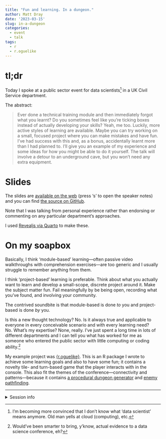 ```yaml
---
title: "Fun and learning. In a dungeon."
author: Matt Dray
date: '2023-03-15'
slug: in-a-dungeon
categories:
  - event
  - talk
tags:
  - r
  - r.oguelike
---
```


# tl;dr

Today I spoke at a public sector event for data scientists[^ds] in a UK Civil Service department.

The abstract:

> Ever done a technical training module and then immediately forgot what you learnt? Do you sometimes feel like you’re ticking boxes instead of actually developing your skills? Yeah, me too. Luckily, more active styles of learning are available. Maybe you can try working on a small, focused project where you can make mistakes and have fun. I’ve had success with this and, as a bonus, accidentally learnt more than I had planned to. I’ll give you an example of my experience and some ideas for how you might be able to do it yourself. The talk will involve a detour to an underground cave, but you won’t need any extra equipment.

# Slides

The slides are [available on the web](https://github.com/matt-dray/in-a-dungeon) (press 's' to open the speaker notes) and you can find [the source on GitHub](https://matt-dray.github.io/in-a-dungeon). 

Note that I was talking from personal experience rather than endorsing or commenting on any particular department's approaches.

<!--<iframe width="780" height="500" src="https://matt-dray.github.io/in-a-dungeon" title="Slides for 'Fun and learning. In a dungeon!'"></iframe>-->

I used [Revealjs via Quarto](https://quarto.org/docs/presentations/revealjs/) to make these.

# On my soapbox

Basically, I think 'module-based' learning—often passive video walkthroughs with comprehension exercises—are too generic and I usually struggle to remember anything from them.

I think 'project-based' learning is preferable. Think about what you actually want to learn and develop a small-scope, discrete project around it. Make the subject matter fun. Fail meaningfully by be being open, recording what you've found, and involving your community.

The contrived soundbite is that module-based is done _to_ you and project-based is done _by_ you.

Is this a new thought technology? No. Is it always true and applicable to everyone in every conceivable scenario and with every learning need? No. What's my expertise? None, really. I've just spent a long time in lots of different departments and I can tell you what has worked for me as someone who entered the public sector with little computing or coding ability.[^anecdote]

My example project was [{r.oguelike}](https://github.com/matt-dray/r.oguelike). This is an R package I wrote to achieve some learning goals and also to have some fun; it contains a novelty tile- and turn-based game that the player interacts with in the console. This also fit the themes of the conference—connectivity and patterns—because it contains [a procedural dungeon generator](https://www.rostrum.blog/2022/05/01/dungeon/) and [enemy pathfinding](https://www.rostrum.blog/2022/06/10/basic-search/).

---
<details><summary>Session info</summary>
```r
sessioninfo::session_info()
```
</details>

[^ds]: I'm becoming more convinced that I don't know what 'data scientist' means anymore. Old man yells at cloud (computing), etc.
[^anecdote]: Would've been smarter to bring, y'know, actual evidence to a data science conference, eh?